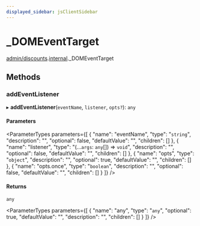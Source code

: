 ```yaml
---
displayed_sidebar: jsClientSidebar
---
```



# \_DOMEventTarget

[admin/discounts](../../modules/admin_discounts.mdx).[internal](../../admin_discounts/modules/admin_discounts.internal.mdx)._DOMEventTarget

## Methods

### addEventListener

▸ **addEventListener**(`eventName`, `listener`, `opts?`): `any`

#### Parameters

<ParameterTypes parameters={[
  {
    "name": "eventName",
    "type": "`string`",
    "description": "",
    "optional": false,
    "defaultValue": "",
    "children": []
  },
  {
    "name": "listener",
    "type": "(...`args`: `any`[]) => `void`",
    "description": "",
    "optional": false,
    "defaultValue": "",
    "children": []
  },
  {
    "name": "opts",
    "type": "`object`",
    "description": "",
    "optional": true,
    "defaultValue": "",
    "children": []
  },
  {
    "name": "opts.once",
    "type": "`boolean`",
    "description": "",
    "optional": false,
    "defaultValue": "",
    "children": []
  }
]} />

#### Returns

`any`

<ParameterTypes parameters={[
  {
    "name": "any",
    "type": "`any`",
    "optional": true,
    "defaultValue": "",
    "description": "",
    "children": []
  }
]} />

